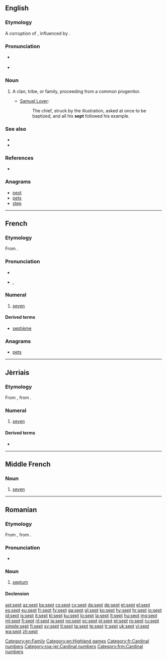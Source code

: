 ==English==

===Etymology===
A corruption of {{term|sect|lang=en}}, influenced by {{etyl|la|en}} {{term|saeptum||fence, enclosure|lang=la}}.

===Pronunciation===
* {{a|UK|US}} {{IPA|/sɛpt/}}
* {{rhymes|ɛpt}}

===Noun===
{{en-noun}}

# A clan, tribe, or family, proceeding from a common progenitor. {{qualifier|used especially of the ancient clans in Ireland}}
#* {{rfdate}} [[w:Samuel Lover|Samuel Lover]]:
#*: The chief, struck by the illustration, asked at once to be baptized, and all his '''sept''' followed his example.

===See also===
* {{pedialite}}
* {{Wikisource1911Enc Citation|Sept}}

===References===
* {{R:Webster 1913}}

===Anagrams===
* [[pest#English|pest]]
* [[pets#English|pets]]
* [[step#English|step]]

[[Category:en:Family]]
[[Category:en:Highland games]]

----

==French==

===Etymology===
From {{etyl|la|fr}} {{term|septem||seven|lang=la}}.

===Pronunciation===
* {{audio|Fr-sept.ogg|audio}}
* {{IPA|lang=fr|/sɛt/}}, {{X-SAMPA|/sEt/}}

===Numeral===
{{cardinalbox|fr|6|7|8|six|huit|ord=septième|wplink=Sept}}
{{head|fr|numeral}}

# [[seven]]

====Derived terms====
* [[septième]]

===Anagrams===
* [[pets#French|pets]]
[[Category:fr:Cardinal numbers]]

----

==Jèrriais==
{{cardinalbox|roa-jer|6|7|8|six|huit}}
===Etymology===
From {{etyl|la|roa-jer}} {{term|septem|lang=la}}, from {{etyl|ine-pro|roa-jer}} {{recons|septḿ̥|lang=ine-pro}}.

===Numeral===
{{head|roa-jer|numeral}}

# [[seven]]

====Derived terms====
* {{l|roa-jer|dgiêx-sept|gloss=seventeen}}

[[Category:roa-jer:Cardinal numbers]]

----

==Middle French==

===Noun===
{{head|frm|noun|g=m|invariable}}

# [[seven]]

[[Category:frm:Cardinal numbers]]

----

==Romanian==

===Etymology===
From {{etyl|fr|ro}} {{term|septum|lang=fr}}, from {{etyl|la|ro}} {{term|saeptum|lang=la}}.

===Pronunciation===
* {{IPA|[sept]|lang=ro}}

===Noun===
{{ro-noun|n|septuri}}

# {{anatomy|lang=ro}} [[septum]]

====Declension====
{{ro-noun-n|pl=septuri|def=septul}}

[[ast:sept]]
[[az:sept]]
[[bs:sept]]
[[cs:sept]]
[[cy:sept]]
[[da:sept]]
[[de:sept]]
[[et:sept]]
[[el:sept]]
[[es:sept]]
[[eu:sept]]
[[fr:sept]]
[[fy:sept]]
[[ga:sept]]
[[gl:sept]]
[[ko:sept]]
[[hy:sept]]
[[hr:sept]]
[[io:sept]]
[[id:sept]]
[[is:sept]]
[[it:sept]]
[[kl:sept]]
[[ku:sept]]
[[lo:sept]]
[[la:sept]]
[[lt:sept]]
[[hu:sept]]
[[mg:sept]]
[[ml:sept]]
[[fj:sept]]
[[nl:sept]]
[[ja:sept]]
[[no:sept]]
[[oc:sept]]
[[pl:sept]]
[[pt:sept]]
[[ro:sept]]
[[ru:sept]]
[[simple:sept]]
[[fi:sept]]
[[sv:sept]]
[[tl:sept]]
[[ta:sept]]
[[te:sept]]
[[tr:sept]]
[[uk:sept]]
[[vi:sept]]
[[wa:sept]]
[[zh:sept]]